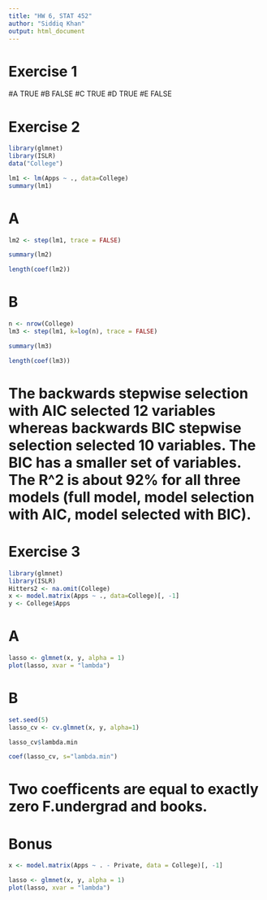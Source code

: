 ```yaml
---
title: "HW 6, STAT 452"
author: "Siddiq Khan"
output: html_document
---
```


# Exercise 1
#A TRUE
#B FALSE
#C TRUE
#D TRUE
#E FALSE

# Exercise 2

```r
library(glmnet) 
library(ISLR)
data("College")
```


```r
lm1 <- lm(Apps ~ ., data=College)
summary(lm1)
```

# A
```r
lm2 <- step(lm1, trace = FALSE)
```

```r
summary(lm2)
```

```r
length(coef(lm2))
```

# B
```r
n <- nrow(College)
lm3 <- step(lm1, k=log(n), trace = FALSE)
```


```r
summary(lm3)
```

```r
length(coef(lm3))
```

# The backwards stepwise selection with AIC selected 12 variables whereas backwards BIC stepwise selection selected 10 variables. The BIC has a smaller set of variables. The R^2 is about 92% for all three models (full model, model selection with AIC, model selected with BIC).

# Exercise 3
```r
library(glmnet)
library(ISLR)
Hitters2 <- na.omit(College)
x <- model.matrix(Apps ~ ., data=College)[, -1]
y <- College$Apps
```

# A

```r
lasso <- glmnet(x, y, alpha = 1)
plot(lasso, xvar = "lambda")
```

# B 
```r
set.seed(5)
lasso_cv <- cv.glmnet(x, y, alpha=1)
```

```r
lasso_cv$lambda.min
```

```r
coef(lasso_cv, s="lambda.min")
```

# Two coefficents are equal to exactly zero F.undergrad and books.

# Bonus

```r
x <- model.matrix(Apps ~ . - Private, data = College)[, -1]
```

```r
lasso <- glmnet(x, y, alpha = 1)
plot(lasso, xvar = "lambda")
```








